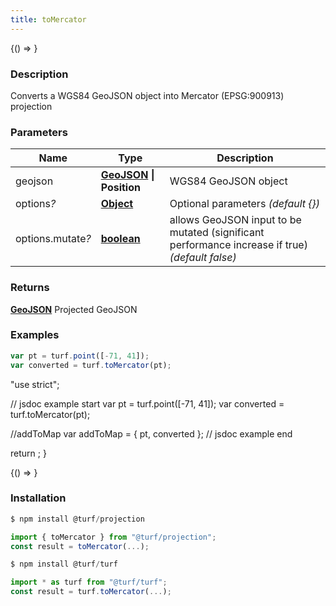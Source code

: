```yaml
---
title: toMercator
---
```



<!-- Expose turf as global var for experimenting in the browser console -->

<BrowserOnly>{() => <WindowTurfGlobal turf={turf} />}</BrowserOnly>

### Description

Converts a WGS84 GeoJSON object into Mercator (EPSG:900913) projection

### Parameters

| Name                   | Type                                                                                              | Description                                                                                     |
| ---------------------- | ------------------------------------------------------------------------------------------------- | ----------------------------------------------------------------------------------------------- |
| geojson                | **[GeoJSON](https://tools.ietf.org/html/rfc7946#section-3) \| Position**                          | WGS84 GeoJSON object                                                                            |
| options<i>?</i>        | **[Object](https://developer.mozilla.org/docs/Web/JavaScript/Reference/Global_Objects/Object)**   | Optional parameters _(default \{\})_                                                            |
| options.mutate<i>?</i> | **[boolean](https://developer.mozilla.org/docs/Web/JavaScript/Reference/Global_Objects/Boolean)** | allows GeoJSON input to be mutated (significant performance increase if true) _(default false)_ |

### Returns

**[GeoJSON](https://tools.ietf.org/html/rfc7946#section-3)** Projected GeoJSON

### Examples

```javascript
var pt = turf.point([-71, 41]);
var converted = turf.toMercator(pt);
```

  "use strict";

  // jsdoc example start
  var pt = turf.point([-71, 41]);
  var converted = turf.toMercator(pt);

  //addToMap
  var addToMap = { pt, converted };
  // jsdoc example end

  return <ExampleMap addToMap={addToMap} />;
}

<BrowserOnly>{() => <Map0 />}</BrowserOnly>

### Installation

```javascript
$ npm install @turf/projection

import { toMercator } from "@turf/projection";
const result = toMercator(...);
```

```javascript
$ npm install @turf/turf

import * as turf from "@turf/turf";
const result = turf.toMercator(...);
```
